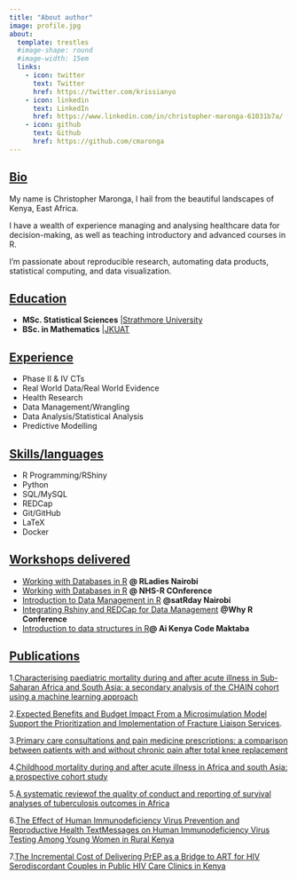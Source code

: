 ```yaml
---
title: "About author"
image: profile.jpg
about:
  template: trestles
  #image-shape: round
  #image-width: 15em
  links:
    - icon: twitter
      text: Twitter
      href: https://twitter.com/krissianyo
    - icon: linkedin
      text: LinkedIn
      href: https://www.linkedin.com/in/christopher-maronga-61031b7a/
    - icon: github
      text: Github
      href: https://github.com/cmaronga
---
```


## [Bio]{.underline}

My name is Christopher Maronga, I hail from the beautiful landscapes of Kenya, East Africa.

I have a wealth of experience managing and analysing healthcare data for decision-making, as well as teaching introductory and advanced courses in R.

I'm passionate about reproducible research, automating data products, statistical computing, and data visualization.

## [Education]{.underline}

-   **MSc. Statistical Sciences** |[Strathmore University](https://strathmore.edu/)
-   **BSc. in Mathematics** |[JKUAT](https://www.jkuat.ac.ke/)

## [Experience]{.underline}

-   Phase II & IV CTs
-   Real World Data/Real World Evidence
-   Health Research
-   Data Management/Wrangling
-   Data Analysis/Statistical Analysis
-   Predictive Modelling


## [Skills/languages]{.underline}

-   R Programming/RShiny
-   Python
-   SQL/MySQL
-   REDCap
-   Git/GitHub
-   LaTeX
-   Docker

##  [Workshops delivered]{.underline}

- [Working with Databases in R](https://youtu.be/txMmjDQoQqE?si=BpvZyIE5W2DnLzaT) **@ RLadies Nairobi**
- [Working with Databases in R](https://youtu.be/htQWauSV9J4?si=LXN554RCOnW64L1R) **@ NHS-R COnference**
- [Introduction to Data Management in R](https://youtu.be/8URgFFNDGfo?si=qqebF2snXPo8z7qo) **@satRday Nairobi**
- [Integrating Rshiny and REDCap for Data Management](https://www.youtube.com/live/PbD_e5sz4P8?si=avioFeCLgc-h9O0N) **@Why R Conference**
- [Introduction to data structures in R](https://youtu.be/H-Tkg_aWSas?si=gkbFU5dHv7Irjmf2)**@ Ai Kenya Code Maktaba**

## [Publications]{.underline}

1.[Characterising paediatric mortality during and after acute illness in Sub-Saharan Africa and South Asia: a secondary analysis of the CHAIN cohort using a machine learning approach](https://www.thelancet.com/journals/eclinm/article/PIIS2589-5370(23)00015-9/fulltext#secsectitle0010)

2.[Expected Benefits and Budget Impact From a Microsimulation Model Support the Prioritization and Implementation of Fracture Liaison Services](https://asbmr.onlinelibrary.wiley.com/doi/full/10.1002/jbmr.4775?af=R).

3.[Primary care consultations and pain medicine prescriptions: a comparison between patients with and without chronic pain after total knee replacement](https://bmcmusculoskeletdisord.biomedcentral.com/articles/10.1186/s12891-022-05492-6)

4.[Childhood mortality during and after acute illness in Africa and south Asia: a prospective cohort study](https://www.sciencedirect.com/science/article/pii/S2214109X22001188#!)

5.[A systematic reviewof the quality of conduct and reporting of survival analyses of tuberculosis outcomes in Africa](https://bmcmedresmethodol.biomedcentral.com/articles/10.1186/s12874-021-01280-3)

6.[The Effect of Human Immunodeficiency Virus Prevention and Reproductive Health TextMessages on Human Immunodeficiency Virus Testing Among Young Women in Rural Kenya](https://www.ncbi.nlm.nih.gov/pmc/articles/PMC4874231/)

7.[The Incremental Cost of Delivering PrEP as a Bridge to ART for HIV Serodiscordant Couples in Public HIV Care Clinics in Kenya](https://www.hindawi.com/journals/art/2019/4170615/)


<!-- My academic journey led me to a Bachelor's degree in Mathematics ([JKUAT](https://www.jkuat.ac.ke/)) and a Master's in Statistical Sciences ([Strathmore University](https://strathmore.edu/)), shaping my career in Health Research. -->

<!-- I have a wealth of experience managing and analysing healthcare data for decision-making, as well as teaching introductory and advanced training courses in R. -->

<!-- I currently work at Oxford University as a Senior Data Manager for the Oxford-GSK Institute of Molecular and Computational Medicine, facilitating data access and championing **FAIRsharing** for researchers from both GSK and Oxford University. -->

<!-- With over a decade of R Programming experience, I'm passionate about reproducible research, automating data products, statistical computing, and data visualization. -->

